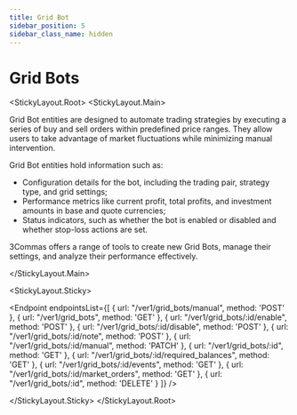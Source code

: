 ```yaml
---
title: Grid Bot
sidebar_position: 5
sidebar_class_name: hidden
---
```



# Grid Bots

<StickyLayout.Root>
<StickyLayout.Main>

Grid Bot entities are designed to automate trading strategies by executing a series of buy and sell orders within predefined price ranges. They allow users to take advantage of market fluctuations while minimizing manual intervention.

Grid Bot entities hold information such as:
    
  * Configuration details for the bot, including the trading pair, strategy type, and grid settings;
  * Performance metrics like current profit, total profits, and investment amounts in base and quote currencies;
 * Status indicators, such as whether the bot is enabled or disabled and whether stop-loss actions are set.

 3Commas offers a range of tools to create new Grid Bots, manage their settings, and analyze their performance effectively.

 </StickyLayout.Main>

<StickyLayout.Sticky>

<Endpoint
  endpointsList={[
    {
      url: "/ver1/grid_bots/manual",
      method: 'POST'
    },
    {
      url: "/ver1/grid_bots",
      method: 'GET'
    },
    {
      url: "/ver1/grid_bots/:id/enable",
      method: 'POST'
    },
    {
      url: "/ver1/grid_bots/:id/disable",
      method: 'POST'
    },
    {
      url: "/ver1/grid_bots/:id/note",
      method: 'POST'
    },
    {
      url: "/ver1/grid_bots/:id/manual",
      method: 'PATCH'
    },
    {
      url: "/ver1/grid_bots/:id",
      method: 'GET'
    },
    {
      url: "/ver1/grid_bots/:id/required_balances",
      method: 'GET'
    },
    {
      url: "/ver1/grid_bots/:id/events",
      method: 'GET'
    },
    {
      url: "/ver1/grid_bots/:id/market_orders",
      method: 'GET'
    },
    {
      url: "/ver1/grid_bots/:id",
      method: 'DELETE'
    }
  ]}
/>

</StickyLayout.Sticky>
</StickyLayout.Root>



    


    


    
